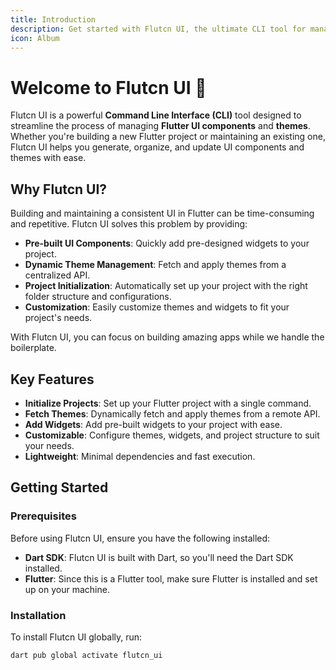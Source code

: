 ```yaml
---
title: Introduction
description: Get started with Flutcn UI, the ultimate CLI tool for managing Flutter UI components and themes.
icon: Album
---
```

# Welcome to Flutcn UI 🚀

Flutcn UI is a powerful **Command Line Interface (CLI)** tool designed to streamline the process of managing **Flutter UI components** and **themes**. Whether you're building a new Flutter project or maintaining an existing one, Flutcn UI helps you generate, organize, and update UI components and themes with ease.

## Why Flutcn UI?

Building and maintaining a consistent UI in Flutter can be time-consuming and repetitive. Flutcn UI solves this problem by providing:

- **Pre-built UI Components**: Quickly add pre-designed widgets to your project.
- **Dynamic Theme Management**: Fetch and apply themes from a centralized API.
- **Project Initialization**: Automatically set up your project with the right folder structure and configurations.
- **Customization**: Easily customize themes and widgets to fit your project's needs.

With Flutcn UI, you can focus on building amazing apps while we handle the boilerplate.

## Key Features

- **Initialize Projects**: Set up your Flutter project with a single command.
- **Fetch Themes**: Dynamically fetch and apply themes from a remote API.
- **Add Widgets**: Add pre-built widgets to your project with ease.
- **Customizable**: Configure themes, widgets, and project structure to suit your needs.
- **Lightweight**: Minimal dependencies and fast execution.

## Getting Started

### Prerequisites

Before using Flutcn UI, ensure you have the following installed:

- **Dart SDK**: Flutcn UI is built with Dart, so you'll need the Dart SDK installed.
- **Flutter**: Since this is a Flutter tool, make sure Flutter is installed and set up on your machine.

### Installation

To install Flutcn UI globally, run:

```bash
dart pub global activate flutcn_ui